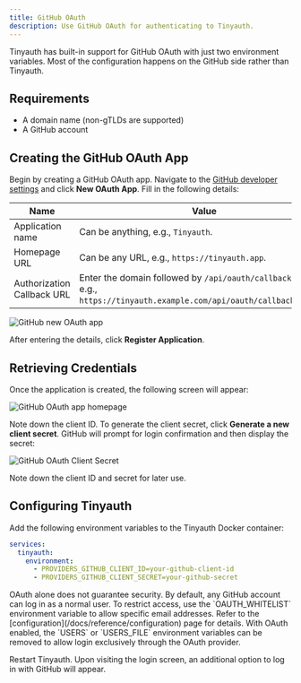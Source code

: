 ```yaml
---
title: GitHub OAuth
description: Use GitHub OAuth for authenticating to Tinyauth.
---
```


Tinyauth has built-in support for GitHub OAuth with just two environment variables. Most of the configuration happens on the GitHub side rather than Tinyauth.

## Requirements

- A domain name (non-gTLDs are supported)
- A GitHub account

## Creating the GitHub OAuth App

Begin by creating a GitHub OAuth app. Navigate to the [GitHub developer settings](https://github.com/settings/developers) and click **New OAuth App**. Fill in the following details:

| Name                       | Value                                                                                                                      |
| -------------------------- | -------------------------------------------------------------------------------------------------------------------------- |
| Application name           | Can be anything, e.g., `Tinyauth`.                                                                                         |
| Homepage URL               | Can be any URL, e.g., `https://tinyauth.app`.                                                                              |
| Authorization Callback URL | Enter the domain followed by `/api/oauth/callback/github`, e.g., `https://tinyauth.example.com/api/oauth/callback/github`. |

![GitHub new OAuth app](/screenshots/github-new-oauth-app.png)

After entering the details, click **Register Application**.

## Retrieving Credentials

Once the application is created, the following screen will appear:

![GitHub OAuth app homepage](/screenshots/github-oauth-app-homepage.png)

Note down the client ID. To generate the client secret, click **Generate a new client secret**. GitHub will prompt for login confirmation and then display the secret:

![GitHub OAuth Client Secret](/screenshots/github-oauth-client-secret.png)

Note down the client ID and secret for later use.

## Configuring Tinyauth

Add the following environment variables to the Tinyauth Docker container:

```yaml
services:
  tinyauth:
    environment:
      - PROVIDERS_GITHUB_CLIENT_ID=your-github-client-id
      - PROVIDERS_GITHUB_CLIENT_SECRET=your-github-secret
```

<Callout type="warning">
  OAuth alone does not guarantee security. By default, any GitHub account can
  log in as a normal user. To restrict access, use the `OAUTH_WHITELIST`
  environment variable to allow specific email addresses. Refer to the
  [configuration](/docs/reference/configuration) page for details.
</Callout>

<Callout type="tip">
  With OAuth enabled, the `USERS` or `USERS_FILE` environment variables can be
  removed to allow login exclusively through the OAuth provider.
</Callout>

Restart Tinyauth. Upon visiting the login screen, an additional option to log in with GitHub will appear.

